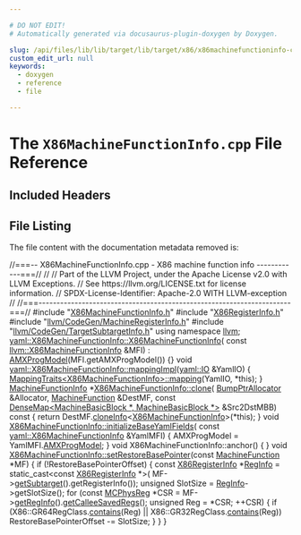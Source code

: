 ```yaml
---

# DO NOT EDIT!
# Automatically generated via docusaurus-plugin-doxygen by Doxygen.

slug: /api/files/lib/lib/target/lib/target/x86/x86machinefunctioninfo-cpp
custom_edit_url: null
keywords:
  - doxygen
  - reference
  - file

---
```





# The `X86MachineFunctionInfo.cpp` File Reference

<DoxygenPage pluginConfig={pluginConfig}>



## Included Headers

<IncludesList>
<IncludesListItem
  filePath="X86MachineFunctionInfo.h"
  permalink="/docs/api/files/lib/lib/target/lib/target/x86/x86machinefunctioninfo-h"
  isLocal="true" />
<IncludesListItem
  filePath="X86RegisterInfo.h"
  permalink="/docs/api/files/lib/lib/target/lib/target/x86/x86registerinfo-h"
  isLocal="true" />
<IncludesListItem
  filePath="llvm/CodeGen/MachineRegisterInfo.h"
  permalink="/docs/api/files/include/include/llvm/include/llvm/codegen/machineregisterinfo-h"
  isLocal="true" />
<IncludesListItem
  filePath="llvm/CodeGen/TargetSubtargetInfo.h"
  permalink="/docs/api/files/include/include/llvm/include/llvm/codegen/targetsubtargetinfo-h"
  isLocal="true" />
</IncludesList>


## File Listing

The file content with the documentation metadata removed is:

<ProgramListing>

<Link id="l00001" /><CodeLine lineNumber="1"><span class="doxyHighlightComment">//===-- X86MachineFunctionInfo.cpp - X86 machine function info ------------===//</span></CodeLine>
<Link id="l00002" /><CodeLine lineNumber="2"><span class="doxyHighlightComment">//</span></CodeLine>
<Link id="l00003" /><CodeLine lineNumber="3"><span class="doxyHighlightComment">// Part of the LLVM Project, under the Apache License v2.0 with LLVM Exceptions.</span></CodeLine>
<Link id="l00004" /><CodeLine lineNumber="4"><span class="doxyHighlightComment">// See https://llvm.org/LICENSE.txt for license information.</span></CodeLine>
<Link id="l00005" /><CodeLine lineNumber="5"><span class="doxyHighlightComment">// SPDX-License-Identifier: Apache-2.0 WITH LLVM-exception</span></CodeLine>
<Link id="l00006" /><CodeLine lineNumber="6"><span class="doxyHighlightComment">//</span></CodeLine>
<Link id="l00007" /><CodeLine lineNumber="7"><span class="doxyHighlightComment">//===----------------------------------------------------------------------===//</span></CodeLine>
<Link id="l00008" /><CodeLine lineNumber="8"></CodeLine>
<Link id="l00009" /><CodeLine lineNumber="9"><span class="doxyHighlightPreprocessor">#include &quot;<a href="/docs/api/files/lib/lib/target/lib/target/x86/x86machinefunctioninfo-h">X86MachineFunctionInfo.h</a>&quot;</span></CodeLine>
<Link id="l00010" /><CodeLine lineNumber="10"><span class="doxyHighlightPreprocessor">#include &quot;<a href="/docs/api/files/lib/lib/target/lib/target/x86/x86registerinfo-h">X86RegisterInfo.h</a>&quot;</span></CodeLine>
<Link id="l00011" /><CodeLine lineNumber="11"><span class="doxyHighlightPreprocessor">#include &quot;<a href="/docs/api/files/include/include/llvm/include/llvm/codegen/machineregisterinfo-h">llvm/CodeGen/MachineRegisterInfo.h</a>&quot;</span></CodeLine>
<Link id="l00012" /><CodeLine lineNumber="12"><span class="doxyHighlightPreprocessor">#include &quot;<a href="/docs/api/files/include/include/llvm/include/llvm/codegen/targetsubtargetinfo-h">llvm/CodeGen/TargetSubtargetInfo.h</a>&quot;</span></CodeLine>
<Link id="l00013" /><CodeLine lineNumber="13"></CodeLine>
<Link id="l00014" /><CodeLine lineNumber="14"><span class="doxyHighlightKeyword">using namespace </span><span class="doxyHighlight"><a href="/docs/api/namespaces/llvm">llvm</a>;</span></CodeLine>
<Link id="l00015" /><CodeLine lineNumber="15"></CodeLine>
<Link id="l00016" /><CodeLine lineNumber="16" lineLink="/docs/api/structs/llvm/yaml/x86machinefunctioninfo/#a92856d5e80db8c969ce5c63b7fe12797"><span class="doxyHighlight"><a href="/docs/api/structs/llvm/yaml/x86machinefunctioninfo/#afa041409b5ddae631c56ecc4dd876362">yaml::X86MachineFunctionInfo::X86MachineFunctionInfo</a>(</span></CodeLine>
<Link id="l00017" /><CodeLine lineNumber="17"><span class="doxyHighlight">    </span><span class="doxyHighlightKeyword">const</span><span class="doxyHighlight"> <a href="/docs/api/classes/llvm/x86machinefunctioninfo">llvm::X86MachineFunctionInfo</a> &amp;MFI)</span></CodeLine>
<Link id="l00018" /><CodeLine lineNumber="18"><span class="doxyHighlight">    : <a href="/docs/api/structs/llvm/yaml/x86machinefunctioninfo/#a3423804ae217c30e9ccb28fda52be1f8">AMXProgModel</a>(MFI.getAMXProgModel()) &#123;&#125;</span></CodeLine>
<Link id="l00019" /><CodeLine lineNumber="19"></CodeLine>
<Link id="l00020" /><CodeLine lineNumber="20" lineLink="/docs/api/structs/llvm/yaml/x86machinefunctioninfo/#a4eb32e7dd4a07cecc9eca47ac8de456d"><span class="doxyHighlightKeywordType">void</span><span class="doxyHighlight"> <a href="/docs/api/structs/llvm/yaml/x86machinefunctioninfo/#a4eb32e7dd4a07cecc9eca47ac8de456d">yaml::X86MachineFunctionInfo::mappingImpl</a>(<a href="/docs/api/classes/llvm/yaml/io">yaml::IO</a> &amp;YamlIO) &#123;</span></CodeLine>
<Link id="l00021" /><CodeLine lineNumber="21"><span class="doxyHighlight">  <a href="/docs/api/structs/llvm/yaml/mappingtraits">MappingTraits&lt;X86MachineFunctionInfo&gt;::mapping</a>(YamlIO, &#42;</span><span class="doxyHighlightKeyword">this</span><span class="doxyHighlight">);</span></CodeLine>
<Link id="l00022" /><CodeLine lineNumber="22"><span class="doxyHighlight">&#125;</span></CodeLine>
<Link id="l00023" /><CodeLine lineNumber="23"></CodeLine>
<Link id="l00024" /><CodeLine lineNumber="24" lineLink="/docs/api/classes/llvm/x86machinefunctioninfo/#ab50b863531b495788245f7c50d892787"><span class="doxyHighlight"><a href="/docs/api/structs/llvm/machinefunctioninfo">MachineFunctionInfo</a> &#42;<a href="/docs/api/classes/llvm/x86machinefunctioninfo/#ab50b863531b495788245f7c50d892787">X86MachineFunctionInfo::clone</a>(</span></CodeLine>
<Link id="l00025" /><CodeLine lineNumber="25"><span class="doxyHighlight">    <a href="/docs/api/namespaces/llvm/#a8e612822d4ba7bb36c9c79582a567108">BumpPtrAllocator</a> &amp;Allocator, <a href="/docs/api/classes/llvm/machinefunction">MachineFunction</a> &amp;DestMF,</span></CodeLine>
<Link id="l00026" /><CodeLine lineNumber="26"><span class="doxyHighlight">    </span><span class="doxyHighlightKeyword">const</span><span class="doxyHighlight"> <a href="/docs/api/classes/llvm/densemap">DenseMap&lt;MachineBasicBlock &#42;, MachineBasicBlock &#42;&gt;</a> &amp;Src2DstMBB)</span></CodeLine>
<Link id="l00027" /><CodeLine lineNumber="27"><span class="doxyHighlightKeyword">    const </span><span class="doxyHighlight">&#123;</span></CodeLine>
<Link id="l00028" /><CodeLine lineNumber="28"><span class="doxyHighlight">  </span><span class="doxyHighlightKeywordFlow">return</span><span class="doxyHighlight"> DestMF.<a href="/docs/api/classes/llvm/machinefunction/#ac31b21febeefe69aaddea3541dae45e1">cloneInfo</a>&lt;<a href="/docs/api/classes/llvm/x86machinefunctioninfo/#a6aa0bba40f433a1986cd86ed9a1e41be">X86MachineFunctionInfo</a>&gt;(&#42;this);</span></CodeLine>
<Link id="l00029" /><CodeLine lineNumber="29"><span class="doxyHighlight">&#125;</span></CodeLine>
<Link id="l00030" /><CodeLine lineNumber="30"></CodeLine>
<Link id="l00031" /><CodeLine lineNumber="31" lineLink="/docs/api/classes/llvm/x86machinefunctioninfo/#ab79468b25ca899d32a0a3ca51d79b53c"><span class="doxyHighlightKeywordType">void</span><span class="doxyHighlight"> <a href="/docs/api/classes/llvm/x86machinefunctioninfo/#ab79468b25ca899d32a0a3ca51d79b53c">X86MachineFunctionInfo::initializeBaseYamlFields</a>(</span></CodeLine>
<Link id="l00032" /><CodeLine lineNumber="32"><span class="doxyHighlight">    </span><span class="doxyHighlightKeyword">const</span><span class="doxyHighlight"> <a href="/docs/api/structs/llvm/yaml/x86machinefunctioninfo">yaml::X86MachineFunctionInfo</a> &amp;YamlMFI) &#123;</span></CodeLine>
<Link id="l00033" /><CodeLine lineNumber="33"><span class="doxyHighlight">  AMXProgModel = YamlMFI.<a href="/docs/api/structs/llvm/yaml/x86machinefunctioninfo/#a3423804ae217c30e9ccb28fda52be1f8">AMXProgModel</a>;</span></CodeLine>
<Link id="l00034" /><CodeLine lineNumber="34"><span class="doxyHighlight">&#125;</span></CodeLine>
<Link id="l00035" /><CodeLine lineNumber="35"></CodeLine>
<Link id="l00036" /><CodeLine lineNumber="36"><span class="doxyHighlightKeywordType">void</span><span class="doxyHighlight"> X86MachineFunctionInfo::anchor() &#123; &#125;</span></CodeLine>
<Link id="l00037" /><CodeLine lineNumber="37"></CodeLine>
<Link id="l00038" /><CodeLine lineNumber="38" lineLink="/docs/api/classes/llvm/x86machinefunctioninfo/#a8109e774fb19e0ec57444aa577358ef4"><span class="doxyHighlightKeywordType">void</span><span class="doxyHighlight"> <a href="/docs/api/classes/llvm/x86machinefunctioninfo/#a8109e774fb19e0ec57444aa577358ef4">X86MachineFunctionInfo::setRestoreBasePointer</a>(</span><span class="doxyHighlightKeyword">const</span><span class="doxyHighlight"> <a href="/docs/api/classes/llvm/machinefunction">MachineFunction</a> &#42;MF) &#123;</span></CodeLine>
<Link id="l00039" /><CodeLine lineNumber="39"><span class="doxyHighlight">  </span><span class="doxyHighlightKeywordFlow">if</span><span class="doxyHighlight"> (!RestoreBasePointerOffset) &#123;</span></CodeLine>
<Link id="l00040" /><CodeLine lineNumber="40"><span class="doxyHighlight">    </span><span class="doxyHighlightKeyword">const</span><span class="doxyHighlight"> <a href="/docs/api/classes/llvm/x86registerinfo">X86RegisterInfo</a> &#42;<a href="/docs/api/structs/reginfo">RegInfo</a> = </span><span class="doxyHighlightKeyword">static&#95;cast&lt;</span><span class="doxyHighlightKeyword">const </span><span class="doxyHighlight"><a href="/docs/api/classes/llvm/x86registerinfo">X86RegisterInfo</a> &#42;</span><span class="doxyHighlightKeyword">&gt;</span><span class="doxyHighlight">(</span></CodeLine>
<Link id="l00041" /><CodeLine lineNumber="41"><span class="doxyHighlight">      MF-&gt;<a href="/docs/api/classes/llvm/machinefunction/#a3825368aca2bc1550d173660df4da6a6">getSubtarget</a>().getRegisterInfo());</span></CodeLine>
<Link id="l00042" /><CodeLine lineNumber="42"><span class="doxyHighlight">    </span><span class="doxyHighlightKeywordType">unsigned</span><span class="doxyHighlight"> SlotSize = <a href="/docs/api/structs/reginfo">RegInfo</a>-&gt;getSlotSize();</span></CodeLine>
<Link id="l00043" /><CodeLine lineNumber="43"><span class="doxyHighlight">    </span><span class="doxyHighlightKeywordFlow">for</span><span class="doxyHighlight"> (</span><span class="doxyHighlightKeyword">const</span><span class="doxyHighlight"> <a href="/docs/api/namespaces/llvm/#aad72cfbb210808985a9dc19f4e5d8542">MCPhysReg</a> &#42;CSR = MF-&gt;<a href="/docs/api/classes/llvm/machinefunction/#a810234b6b3d223b7c74a4253fcc5ea5e">getRegInfo</a>().<a href="/docs/api/classes/llvm/machineregisterinfo/#a8ae9c5d17b40aa7be0189dd4f12dc315">getCalleeSavedRegs</a>();</span></CodeLine>
<Link id="l00044" /><CodeLine lineNumber="44"><span class="doxyHighlight">         </span><span class="doxyHighlightKeywordType">unsigned</span><span class="doxyHighlight"> Reg = &#42;CSR; ++CSR) &#123;</span></CodeLine>
<Link id="l00045" /><CodeLine lineNumber="45"><span class="doxyHighlight">      </span><span class="doxyHighlightKeywordFlow">if</span><span class="doxyHighlight"> (X86::GR64RegClass.<a href="/docs/api/files/lib/lib/sandboxir/value-cpp/#a34433c37334a1cde3d58cde3099257dd">contains</a>(Reg) || X86::GR32RegClass.<a href="/docs/api/files/lib/lib/sandboxir/value-cpp/#a34433c37334a1cde3d58cde3099257dd">contains</a>(Reg))</span></CodeLine>
<Link id="l00046" /><CodeLine lineNumber="46"><span class="doxyHighlight">        RestoreBasePointerOffset -= SlotSize;</span></CodeLine>
<Link id="l00047" /><CodeLine lineNumber="47"><span class="doxyHighlight">    &#125;</span></CodeLine>
<Link id="l00048" /><CodeLine lineNumber="48"><span class="doxyHighlight">  &#125;</span></CodeLine>
<Link id="l00049" /><CodeLine lineNumber="49"><span class="doxyHighlight">&#125;</span></CodeLine>
<Link id="l00050" /><CodeLine lineNumber="50"></CodeLine>

</ProgramListing>


</DoxygenPage>
